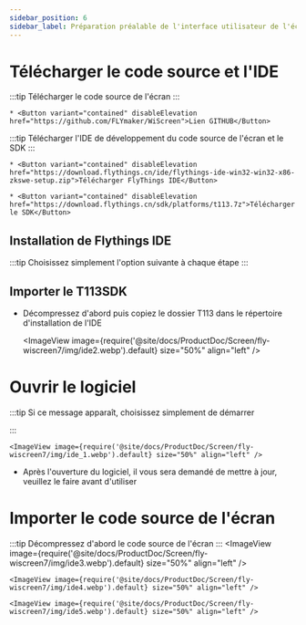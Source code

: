 ```yaml
---
sidebar_position: 6
sidebar_label: Préparation préalable de l'interface utilisateur de l'écran personnalisé
---
```





# Télécharger le code source et l'IDE


:::tip
Télécharger le code source de l'écran
:::

    * <Button variant="contained" disableElevation href="https://github.com/FLYmaker/WiScreen">Lien GITHUB</Button>

:::tip
Télécharger l'IDE de développement du code source de l'écran et le SDK
:::

    * <Button variant="contained" disableElevation href="https://download.flythings.cn/ide/flythings-ide-win32-win32-x86-zkswe-setup.zip">Télécharger FlyThings IDE</Button>

    * <Button variant="contained" disableElevation href="https://download.flythings.cn/sdk/platforms/t113.7z">Télécharger le SDK</Button>


## Installation de Flythings IDE

:::tip
Choisissez simplement l'option suivante à chaque étape
:::

## Importer le T113SDK
* Décompressez d'abord puis copiez le dossier T113 dans le répertoire d'installation de l'IDE

    <ImageView image={require('@site/docs/ProductDoc/Screen/fly-wiscreen7/img/ide2.webp').default} size="50%" align="left" />



# Ouvrir le logiciel

:::tip
Si ce message apparaît, choisissez simplement de démarrer

:::

    <ImageView image={require('@site/docs/ProductDoc/Screen/fly-wiscreen7/img/ide_1.webp').default} size="50%" align="left" />

* Après l'ouverture du logiciel, il vous sera demandé de mettre à jour, veuillez le faire avant d'utiliser

# Importer le code source de l'écran

:::tip
Décompressez d'abord le code source de l'écran
:::
    <ImageView image={require('@site/docs/ProductDoc/Screen/fly-wiscreen7/img/ide3.webp').default} size="50%" align="left" />

    <ImageView image={require('@site/docs/ProductDoc/Screen/fly-wiscreen7/img/ide4.webp').default} size="50%" align="left" />

    <ImageView image={require('@site/docs/ProductDoc/Screen/fly-wiscreen7/img/ide5.webp').default} size="50%" align="left" />